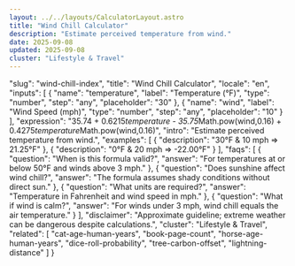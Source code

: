 ```yaml
---
layout: ../../layouts/CalculatorLayout.astro
title: "Wind Chill Calculator"
description: "Estimate perceived temperature from wind."
date: 2025-09-08
updated: 2025-09-08
cluster: "Lifestyle & Travel"
---
```


  "slug": "wind-chill-index",
  "title": "Wind Chill Calculator",
  "locale": "en",
  "inputs": [
    {
      "name": "temperature",
      "label": "Temperature (°F)",
      "type": "number",
      "step": "any",
      "placeholder": "30"
    },
    {
      "name": "wind",
      "label": "Wind Speed (mph)",
      "type": "number",
      "step": "any",
      "placeholder": "10"
    }
  ],
  "expression": "35.74 + 0.6215*temperature - 35.75*Math.pow(wind,0.16) + 0.4275*temperature*Math.pow(wind,0.16)",
  "intro": "Estimate perceived temperature from wind.",
  "examples": [
    {
      "description": "30°F & 10 mph ⇒ 21.25°F"
    },
    {
      "description": "0°F & 20 mph ⇒ -22.00°F"
    }
  ],
  "faqs": [
    {
      "question": "When is this formula valid?",
      "answer": "For temperatures at or below 50°F and winds above 3 mph."
    },
    {
      "question": "Does sunshine affect wind chill?",
      "answer": "The formula assumes shady conditions without direct sun."
    },
    {
      "question": "What units are required?",
      "answer": "Temperature in Fahrenheit and wind speed in mph."
    },
    {
      "question": "What if wind is calm?",
      "answer": "For winds under 3 mph, wind chill equals the air temperature."
    }
  ],
  "disclaimer": "Approximate guideline; extreme weather can be dangerous despite calculations.",
  "cluster": "Lifestyle & Travel",
  "related": [
    "cat-age-human-years",
    "book-page-count",
    "horse-age-human-years",
    "dice-roll-probability",
    "tree-carbon-offset",
    "lightning-distance"
  ]
}

<Calculator schema={schema} />
